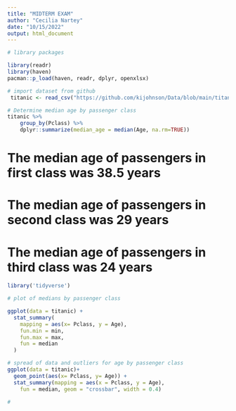 ```yaml
---
title: "MIDTERM EXAM"
author: "Cecilia Nartey"
date: "10/15/2022"
output: html_document
---
```


```r
# library packages

library(readr)
library(haven)
pacman::p_load(haven, readr, dplyr, openxlsx)
```

```r
# import dataset from github
 titanic <- read_csv("https://github.com/kijohnson/Data/blob/main/titanic.csv?raw=true")
```

```r
# Determine median age by passenger class
titanic %>%
    group_by(Pclass) %>%
    dplyr::summarize(median_age = median(Age, na.rm=TRUE))

```
# The median age of passengers in first class was 38.5 years
# The median age of passengers in second class was 29 years
# The median age of passengers in third class was 24 years

```r
library('tidyverse')
```

```r
# plot of medians by passenger class

ggplot(data = titanic) +
  stat_summary(
    mapping = aes(x= Pclass, y = Age),
    fun.min = min,
    fun.max = max,
    fun = median
  )
```

```r
# spread of data and outliers for age by passenger class
ggplot(data = titanic)+
  geom_point(aes(x= Pclass, y= Age)) + 
  stat_summary(mapping = aes(x = Pclass, y = Age),
    fun = median, geom = "crossbar", width = 0.4)

```
```r
# 
```

